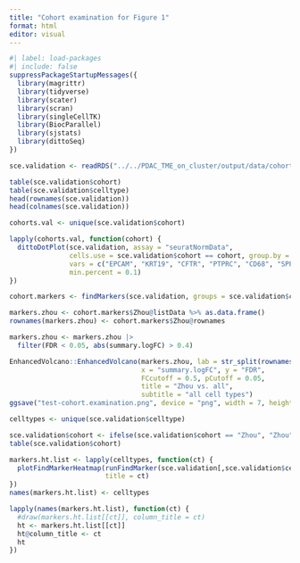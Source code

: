 ```yaml
---
title: "Cohort examination for Figure 1"
format: html
editor: visual
---
```


```r
#| label: load-packages
#| include: false
suppressPackageStartupMessages({
  library(magrittr)
  library(tidyverse)
  library(scater)
  library(scran)
  library(singleCellTK)
  library(BiocParallel)
  library(sjstats)
  library(dittoSeq)
})
```

```r
sce.validation <- readRDS("../../PDAC_TME_on_cluster/output/data/cohort-discovery-validation-grouping/cohort-examination/sce-prepared-and-sampled-validation.rds")
```

```r
table(sce.validation$cohort)
table(sce.validation$celltype)
head(rownames(sce.validation))
head(colnames(sce.validation))
```

```r
cohorts.val <- unique(sce.validation$cohort)
```

```r
lapply(cohorts.val, function(cohort) {
  dittoDotPlot(sce.validation, assay = "seuratNormData",
               cells.use = sce.validation$cohort == cohort, group.by = "celltype", 
               vars = c("EPCAM", "KRT19", "CFTR", "PTPRC", "CD68", "SPP1"), swap.rownames = "Symbol",
               min.percent = 0.1)
})
```

```r
cohort.markers <- findMarkers(sce.validation, groups = sce.validation$cohort, pval.type = "all", sorted = TRUE)
```

```r
markers.zhou <- cohort.markers$Zhou@listData %>% as.data.frame()
rownames(markers.zhou) <- cohort.markers$Zhou@rownames
```

```r
markers.zhou <- markers.zhou |>
  filter(FDR < 0.05, abs(summary.logFC) > 0.4)
```

```r
EnhancedVolcano::EnhancedVolcano(markers.zhou, lab = str_split(rownames(markers.zhou), "_", simplify = T)[,2], 
                                 x = "summary.logFC", y = "FDR",
                                 FCcutoff = 0.5, pCutoff = 0.05,
                                 title = "Zhou vs. all",
                                 subtitle = "all cell types")
ggsave("test-cohort.examination.png", device = "png", width = 7, height = 10, units = "in", dpi = "retina")
```

```r
celltypes <- unique(sce.validation$celltype)
```

```r
sce.validation$cohort <- ifelse(sce.validation$cohort == "Zhou", "Zhou", "Other")
table(sce.validation$cohort)
```

```r
markers.ht.list <- lapply(celltypes, function(ct) {
  plotFindMarkerHeatmap(runFindMarker(sce.validation[,sce.validation$celltype == ct], method = "wilcox", cluster = "cohort", useAssay = "logcounts"),
                        title = ct)
})
names(markers.ht.list) <- celltypes
```

```r
lapply(names(markers.ht.list), function(ct) {
  #draw(markers.ht.list[[ct]], column_title = ct)
  ht <- markers.ht.list[[ct]]
  ht@column_title <- ct
  ht
})
```





